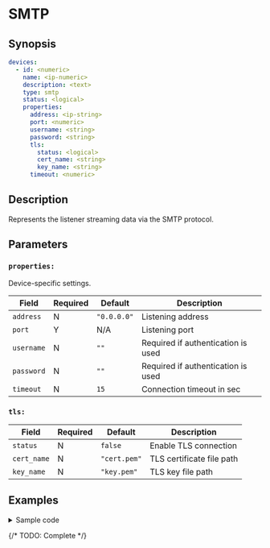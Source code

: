 
# SMTP

## Synopsis

```yaml {5}
devices:
  - id: <numeric>
    name: <ip-numeric>
    description: <text>
    type: smtp
    status: <logical>
    properties:
      address: <ip-string>
      port: <numeric>
      username: <string>
      password: <string>
      tls:
        status: <logical>
        cert_name: <string>
        key_name: <string>
      timeout: <numeric>
```

## Description

Represents the listener streaming data via the SMTP protocol.

## Parameters

<BasicConfig />

### `properties:`

Device-specific settings.

|Field|Required|Default|Description|
|---|---|---|---|
|`address`|N|`"0.0.0.0"`|Listening address|
|`port`|Y|N/A|Listening port|
|`username`|N|`""`|Required if authentication is used|
|`password`|N|`""`|Required if authentication is used|
|`timeout`|N|`15`|Connection timeout in sec|

### `tls:`

|Field|Required|Default|Description|
|---|---|---|---|
|`status`|N|`false`|Enable TLS connection|
|`cert_name`|N|`"cert.pem"`|TLS certificate file path|
|`key_name`|N|`"key.pem"`|TLS key file path|

## Examples

<details>
<summary>Sample code</summary>
```yaml
devices:
  - id: 324236543
    name: 127.0.0.1
    description: smtp
    type: smtp
    status: false
    properties:
      address: "0.0.0.0"
      port: 0
      username: ""
      password: ""
      tls:
        status: false
        cert_name: ""
        key_name: ""
      reuse: false
      timeout: 15
```
</details>

{/* TODO: Complete */}